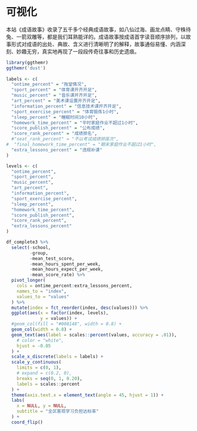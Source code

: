 # 可视化 {#visul}


本站《成语故事》收录了五千多个经典成语故事，如八仙过海、画龙点睛、守株待兔、一箭双雕等，都是我们耳熟能详的。成语故事按成语首字读音顺序排列，以故事形式对成语的出处、典故、含义进行清晰明了的解释，故事通俗易懂、内涵深刻、妙趣无穷，真实地再现了一段段传奇往事和历史遗痕。



```r
library(ggthemr)
ggthemr('dust')
  
labels <- c(
  "ontime_percent" = "拖堂情况",
  "sport_percent" = "体育课开齐开足",
  "music_percent" = "音乐课开齐开足",
  "art_percent" = "美术课设置开齐开足",
  "information_percent" = "信息技术课开齐开足",
  "sport_exercise_percent" = "体育锻炼1小时",
  "sleep_percent" = "睡眠时间10小时",
  "homework_time_percent" = "平时家庭作业不超过1小时",
  "score_publish_percent" = "公布成绩",
  "score_rank_percent" = "成绩排名",
  #"seat_rank_percent" = "不以考试成绩排座次",
#  "final_homework_time_percent" = "期末家庭作业不超过1小时",
  "extra_lessons_percent" = "违规补课"
)

levels <- c(
  "ontime_percent",
  "sport_percent",
  "music_percent",
  "art_percent",
  "information_percent",
  "sport_exercise_percent",
  "sleep_percent",
  "homework_time_percent",
  "score_publish_percent",
  "score_rank_percent",
  "extra_lessons_percent"
)

df_complete3 %>% 
  select(-school,
         -group,
         -mean_test_score,
         -mean_hours_spent_per_week, 
         -mean_hours_expect_per_week, 
         -mean_score_rate) %>% 
  pivot_longer(
    cols = ontime_percent:extra_lessons_percent,
    names_to = "index", 
    values_to = "values"
  ) %>%
  mutate(index = fct_reorder(index, desc(values))) %>%
  ggplot(aes(x = factor(index, levels), 
             y = values)) +
  #geom_col(fill = "#008148", width = 0.8) +
  geom_col(width = 0.8) +
  geom_text(aes(label = scales::percent(values, accuracy = .01)),
    # color = "white",
    hjust = -0.05
  ) +
  scale_x_discrete(labels = labels) +
  scale_y_continuous(
    limits = c(0, 1),
    # expand = c(0.2, 0),
    breaks = seq(0, 1, 0.20),
    labels = scales::percent
  ) +
  theme(axis.text.x = element_text(angle = 45, hjust = 1)) +
  labs(
    x = NULL, y = NULL,
    subtitle = "全区客观学习负担达标率"
  ) +
  coord_flip()
```
